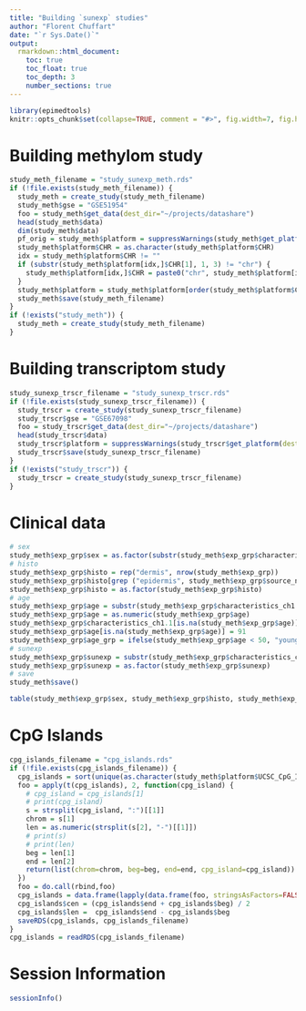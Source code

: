 ```yaml
---
title: "Building `sunexp` studies"
author: "Florent Chuffart"
date: "`r Sys.Date()`"
output: 
  rmarkdown::html_document:
    toc: true
    toc_float: true
    toc_depth: 3
    number_sections: true
---
```



```r
library(epimedtools)
knitr::opts_chunk$set(collapse=TRUE, comment = "#>", fig.width=7, fig.height=7, eval=TRUE, echo=TRUE, results="verbatim")
```


# Building methylom study

```r
study_meth_filename = "study_sunexp_meth.rds"
if (!file.exists(study_meth_filename)) {
  study_meth = create_study(study_meth_filename)
  study_meth$gse = "GSE51954"
  foo = study_meth$get_data(dest_dir="~/projects/datashare")
  head(study_meth$data)
  dim(study_meth$data)
  pf_orig = study_meth$platform = suppressWarnings(study_meth$get_platform(dest_dir="~/projects/datashare/platforms"))
  study_meth$platform$CHR = as.character(study_meth$platform$CHR)
  idx = study_meth$platform$CHR != ""
  if (substr(study_meth$platform[idx,]$CHR[1], 1, 3) != "chr") {
    study_meth$platform[idx,]$CHR = paste0("chr", study_meth$platform[idx,]$CHR)    
  }
  study_meth$platform = study_meth$platform[order(study_meth$platform$CHR, study_meth$platform$MAPINFO),]
  study_meth$save(study_meth_filename)
}
if (!exists("study_meth")) {
  study_meth = create_study(study_meth_filename)
}
```


# Building transcriptom study

```r
study_sunexp_trscr_filename = "study_sunexp_trscr.rds"
if (!file.exists(study_sunexp_trscr_filename)) {
  study_trscr = create_study(study_sunexp_trscr_filename)
  study_trscr$gse = "GSE67098"
  foo = study_trscr$get_data(dest_dir="~/projects/datashare")
  head(study_trscr$data)
  study_trscr$platform = suppressWarnings(study_trscr$get_platform(dest_dir="~/projects/datashare/platforms"))
  study_trscr$save(study_sunexp_trscr_filename)
}
if (!exists("study_trscr")) {
  study_trscr = create_study(study_sunexp_trscr_filename)
}
```


# Clinical data

```r
# sex
study_meth$exp_grp$sex = as.factor(substr(study_meth$exp_grp$characteristics_ch1, 9, 10000))
# histo
study_meth$exp_grp$histo = rep("dermis", nrow(study_meth$exp_grp))
study_meth$exp_grp$histo[grep ("epidermis", study_meth$exp_grp$source_name_ch1)] = "epidermis"
study_meth$exp_grp$histo = as.factor(study_meth$exp_grp$histo)
# age
study_meth$exp_grp$age = substr(study_meth$exp_grp$characteristics_ch1.1, 6, 100)
study_meth$exp_grp$age = as.numeric(study_meth$exp_grp$age)
study_meth$exp_grp$characteristics_ch1.1[is.na(study_meth$exp_grp$age)]
study_meth$exp_grp$age[is.na(study_meth$exp_grp$age)] = 91
study_meth$exp_grp$age_grp = ifelse(study_meth$exp_grp$age < 50, "young", "old")
# sunexp
study_meth$exp_grp$sunexp = substr(study_meth$exp_grp$characteristics_ch1.2, 15, 100)
study_meth$exp_grp$sunexp = as.factor(study_meth$exp_grp$sunexp)
# save
study_meth$save()
```
```r
table(study_meth$exp_grp$sex, study_meth$exp_grp$histo, study_meth$exp_grp$sunexp, study_meth$exp_grp$age_grp)
```


# CpG Islands 

```r
cpg_islands_filename = "cpg_islands.rds"
if (!file.exists(cpg_islands_filename)) {
  cpg_islands = sort(unique(as.character(study_meth$platform$UCSC_CpG_Islands_Name)))[-1]
  foo = apply(t(cpg_islands), 2, function(cpg_island) {
    # cpg_island = cpg_islands[1]
    # print(cpg_island)
    s = strsplit(cpg_island, ":")[[1]]
    chrom = s[1]
    len = as.numeric(strsplit(s[2], "-")[[1]])
    # print(s)
    # print(len)
    beg = len[1]
    end = len[2]
    return(list(chrom=chrom, beg=beg, end=end, cpg_island=cpg_island))
  })
  foo = do.call(rbind,foo)
  cpg_islands = data.frame(lapply(data.frame(foo, stringsAsFactors=FALSE), unlist), stringsAsFactors=FALSE)
  cpg_islands$cen = (cpg_islands$end + cpg_islands$beg) / 2 
  cpg_islands$len =  cpg_islands$end - cpg_islands$beg 
  saveRDS(cpg_islands, cpg_islands_filename)
}
cpg_islands = readRDS(cpg_islands_filename)
```





# Session Information

```r
sessionInfo()
```

